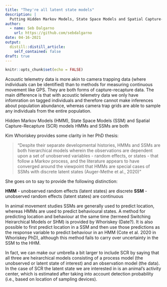 ```yaml
---
title: "They're all latent state models"
description: |
  Putting Hidden Markov Models, State Space Models and Spatial Capture-Recapture models into boxes. 
author:
  - name: Seb Dalgarno
    url: https://github.com/sebdalgarno
date: 04-16-2021
output:
  distill::distill_article:
    self_contained: false
draft: true
---
```



```r
knitr::opts_chunk$set(echo = FALSE)
```

Acoustic telemetry data is more akin to camera trapping data (where individuals can be identified) than to methods for measuring continuous movement like GPS. They are both forms of capture-recapture data. The main difference is that with acoustic telemetry data we only have infomration on tagged individuals and therefore cannot make inferences about population abundance, whereas camera trap grids are able to sample any individuals from the entire population. 

Hidden Markov Models (HMM), State Space Models (SSM) and Spatial Capture-Recapture (SCR) models 
HMMs and SSMs are both 

Kim Whoriskey provides some clarity in her PhD thesis:  

> "Despite their separate developmental histories, HMMs and SSMs are both hierarchical models wherein the observations are dependent upon a set of unobserved variables - random effects, or states - that follow a Markov process, and the literature appears to have converged around the viewpoint that HMMs are special cases of SSMs with discrete latent states (Auger-Methe et al., 2020)" 

She goes on to say to provide the following distinction:  

**HMM** - unobserved random effects (latent states) are discrete
**SSM** - unobserved random effects (latent states) are continuous

In animal movement studies SSMs are generally used to predict location, whereas HMMs are used to predict behavioural states. A method for predicting location and behaviour at the same time (termeed Switching Heirarchical Models or SHM) is provided by Whoriskey (Date?). It is also possible to first predict location in a SSM and then use those predictions as the response variable to predict behaviour in an HMM (Cote et al. 2020 in Whoriskey PhD), although this method fails to carry over uncertainty in the SSM to the HHM.

In fact, we can make our umbrella a bit larger to include SCR by saying that all three are heirarchical models consisting of a process model (the unobserved or latent state of interest) and an observation model (the data). In the case of SCR the latent state we are interested in is an animal's activity center, which is estimated after taking into account detection probability (i.e., based on location of sampling devices). 


